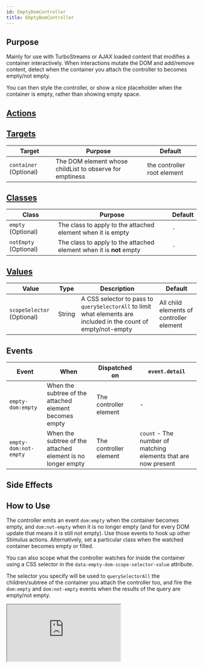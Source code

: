 ```yaml
---
id: EmptyDomController
title: EmptyDomController
---
```




## Purpose

Mainly for use with TurboStreams or AJAX loaded content that modifies a container interactively. When interactions mutate the DOM and add/remove content, detect when the container you attach the controller to becomes empty/not empty.

You can then style the controller, or show a nice placeholder when the container is empty, rather than showing empty space.


## [Actions](https://stimulus.hotwire.dev/reference/actions)
<NoActions/>

## [Targets](https://stimulus.hotwire.dev/reference/targets)

| Target                 | Purpose                                                  | Default                     |
|------------------------|----------------------------------------------------------|-----------------------------|
| `container` (Optional) | The DOM element whose childList to observe for emptiness | the controller root element |

## [Classes](https://stimulus.hotwire.dev/reference/classes)

| Class                 | Purpose                                                             | Default |
|-----------------------|---------------------------------------------------------------------|---------|
| `empty` (Optional)    | The class to apply to the attached element when it is empty         | `-`     |
| `notEmpty` (Optional) | The class to apply to the attached element when it is **not** empty | `-`     |

## [Values](https://stimulus.hotwire.dev/reference/values)

| Value                      | Type   | Description                                                                                                      | Default                                  |
|----------------------------|--------|------------------------------------------------------------------------------------------------------------------|------------------------------------------|
| `scopeSelector` (Optional) | String | A CSS selector to pass to `querySelectorAll` to limit what elements are included in the count of empty/not-empty | All child elements of controller element |

## Events

| Event                 | When                                                        | Dispatched on          | `event.detail`                                                 |
|-----------------------|-------------------------------------------------------------|------------------------|----------------------------------------------------------------|
| `empty-dom:empty`     | When the subtree of the attached element becomes empty      | The controller element | -                                                              |
| `empty-dom:not-empty` | When the subtree of the attached element is no longer empty | The controller element | `count` - The number of matching elements that are now present |

## Side Effects
<NoSideEffects/>


## How to Use

The controller emits an event `dom:empty` when the container becomes empty, and `dom:not-empty` when it is no longer empty (and for every DOM update that means it is still not empty). Use those events to hook up other Stimulus actions.
Alternatively, set a particular class when the watched container becomes empty or filled.

You can also scope what the controller watches for inside the container using a CSS selector in the `data-empty-dom-scope-selector-value` attribute.

The selector you specify will be used to `querySelectorAll` the children/subtree of the container you attach the controller too, and fire the
`dom:empty` and `dom:not-empty` events when the results of the query are empty/not empty.

<iframe
  src="https:///stimulus-library.netlify.app/controllers/empty_dom_controller.html"
  style={{width: "100%", height: "500px", border: "0", borderRadius: "4px", overflow: "hidden"}}
  sandbox="allow-forms allow-modals allow-popups allow-presentation allow-same-origin allow-scripts"
/>

